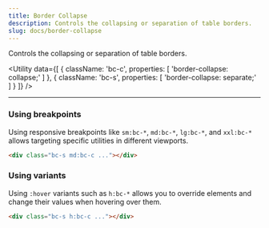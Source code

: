```yaml
---
title: Border Collapse
description: Controls the collapsing or separation of table borders.
slug: docs/border-collapse
---
```


Controls the collapsing or separation of table borders.

<Utility
  data={[
    {
      className: 'bc-c',
      properties: [
        'border-collapse: collapse;'
      ]
    },
    {
      className: 'bc-s',
      properties: [
        'border-collapse: separate;'
      ]
    }
  ]}
/>

---

### Using breakpoints

Using responsive breakpoints like `sm:bc-*`, `md:bc-*`, `lg:bc-*`, and `xxl:bc-*` allows targeting specific utilities in different viewports.

```html "md:bc-c"
<div class="bc-s md:bc-c ..."></div>
```

### Using variants

Using `:hover` variants such as `h:bc-*` allows you to override elements and change their values when hovering over them.

```html "h:bc-d-c"
<div class="bc-s h:bc-c ..."></div>
```